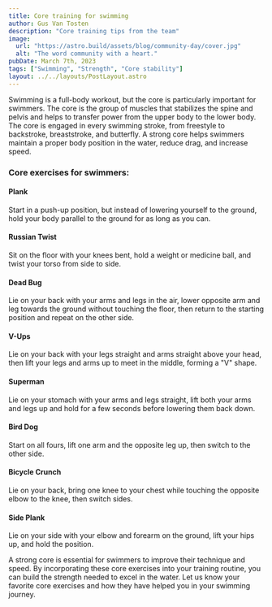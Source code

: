 ```yaml
---
title: Core training for swimming
author: Gus Van Tosten
description: "Core training tips from the team"
image:
  url: "https://astro.build/assets/blog/community-day/cover.jpg"
  alt: "The word community with a heart."
pubDate: March 7th, 2023
tags: ["Swimming", "Strength", "Core stability"]
layout: ../../layouts/PostLayout.astro
---
```


Swimming is a full-body workout, but the core is particularly important for swimmers. The core is the group of muscles that stabilizes the spine and pelvis and helps to transfer power from the upper body to the lower body. The core is engaged in every swimming stroke, from freestyle to backstroke, breaststroke, and butterfly. A strong core helps swimmers maintain a proper body position in the water, reduce drag, and increase speed.

### Core exercises for swimmers:

#### Plank

Start in a push-up position, but instead of lowering yourself to the ground, hold your body parallel to the ground for as long as you can.

#### Russian Twist

Sit on the floor with your knees bent, hold a weight or medicine ball, and twist your torso from side to side.

#### Dead Bug

Lie on your back with your arms and legs in the air, lower opposite arm and leg towards the ground without touching the floor, then return to the starting position and repeat on the other side.

#### V-Ups

Lie on your back with your legs straight and arms straight above your head, then lift your legs and arms up to meet in the middle, forming a "V" shape.

#### Superman

Lie on your stomach with your arms and legs straight, lift both your arms and legs up and hold for a few seconds before lowering them back down.

#### Bird Dog

Start on all fours, lift one arm and the opposite leg up, then switch to the other side.

#### Bicycle Crunch

Lie on your back, bring one knee to your chest while touching the opposite elbow to the knee, then switch sides.

#### Side Plank

Lie on your side with your elbow and forearm on the ground, lift your hips up, and hold the position.

A strong core is essential for swimmers to improve their technique and speed. By incorporating these core exercises into your training routine, you can build the strength needed to excel in the water. Let us know your favorite core exercises and how they have helped you in your swimming journey.
